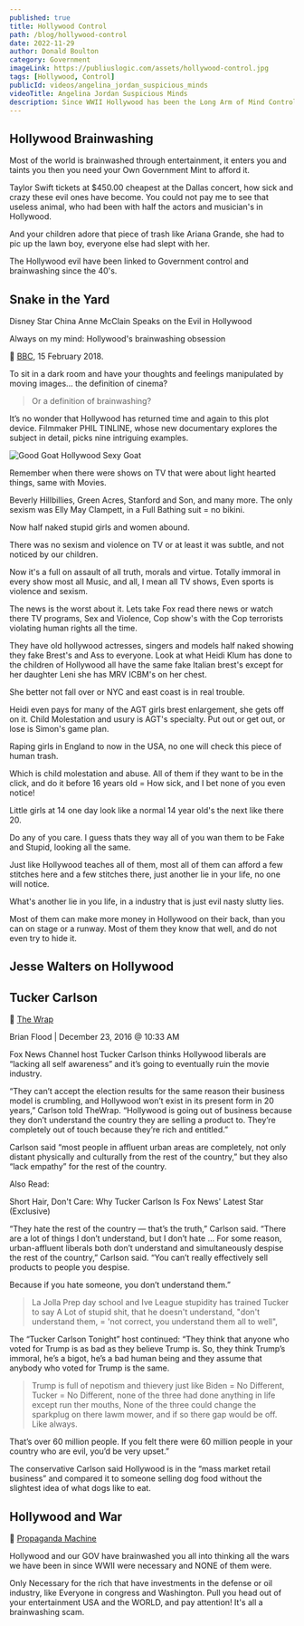 ```yaml
---
published: true
title: Hollywood Control
path: /blog/hollywood-control
date: 2022-11-29
author: Donald Boulton
category: Government
imageLink: https://publiuslogic.com/assets/hollywood-control.jpg
tags: [Hollywood, Control]
publicId: videos/angelina_jordan_suspicious_minds
videoTitle: Angelina Jordan Suspicious Minds
description: Since WWII Hollywood has been the Long Arm of Mind Control over the people of the USA and the World.
---
```


## Hollywood Brainwashing

Most of the world is brainwashed through entertainment, it enters you and taints you then you need your Own Government Mint to afford it.

Taylor Swift tickets at $450.00 cheapest at the Dallas concert, how sick and crazy these evil ones have become. You could not pay me to see that useless animal, who had been with half the actors and musician's in Hollywood.

And your children adore that piece of trash like Ariana Grande, she had to pic up the lawn boy, everyone else had slept with her.

The Hollywood evil have been linked to Government control and brainwashing since the 40's.

## Snake in the Yard

Disney Star China Anne McClain Speaks on the Evil in Hollywood

<YouTube youTubeId="Enmn5DZ3R-o" />

<Section>

Always on my mind: Hollywood's brainwashing obsession

🔗 [BBC](https://www.bbc.co.uk/programmes/articles/25yS5Yr8YJjPRy17pHPYn1D/always-on-my-mind-hollywoods-brainwashing-obsession), 15 February 2018.

To sit in a dark room and have your thoughts and feelings manipulated by moving images... the definition of cinema? 

> Or a definition of brainwashing? 

It’s no wonder that Hollywood has returned time and again to this plot device. Filmmaker PHIL TINLINE, whose new documentary explores the subject in detail, picks nine intriguing examples.

</Section>

<Section>

![Good Goat Hollywood Sexy Goat](../../../static/assets/hollywood-control.jpg)

</Section>

<Section>

Remember when there were shows on TV that were about light hearted things, same with Movies. 
 
Beverly Hillbillies, Green Acres, Stanford and Son, and many more. The only sexism was Elly May Clampett, in a Full Bathing suit = no bikini. 
 
Now half naked stupid girls and women abound.

There was no sexism and violence on TV or at least it was subtle, and not noticed by our children. 
 
</Section>

<Section>

Now it's a full on assault of all truth, morals and virtue. Totally immoral in every show most all Music, and all, I mean all TV shows, Even sports is violence and sexism.

The news is the worst about it. Lets take Fox read there news or watch there TV programs, Sex and Violence, Cop show's with the Cop terrorists violating human rights all the time. 
 
They have old hollywood actresses, singers and models half naked showing they fake Brest's and Ass to everyone. Look at what Heidi Klum has done to the children of Hollywood all have the same fake Italian brest's except for her daughter Leni she has MRV ICBM's on her chest. 
 
She better not fall over or NYC and east coast is in real trouble. 
 
Heidi even pays for many of the AGT girls brest enlargement, she gets off on it. Child Molestation and usury is AGT's specialty. Put out or get out, or lose is Simon's game plan.

Raping girls in England to now in the USA, no one will check this piece of human trash.
 
</Section>

<Section>

Which is child molestation and abuse. All of them if they want to be in the click, and do it before 16 years old = How sick, and I bet none of you even notice!

Little girls at 14 one day look like a normal 14 year old's the next like there 20.
 
Do any of you care. I guess thats they way all of you wan them to be Fake and Stupid, looking all the same. 

</Section>

<CalloutDanger>

Just like Hollywood teaches all of them, most all of them can afford a few stitches here and a few stitches there, just another lie in your life, no one will notice. 
 
What's another lie in you life, in a industry that is just evil nasty slutty lies. 

Most of them can make more money in Hollywood on their back, than you can on stage or a runway. Most of them they know that well, and do not even try to hide it.

</CalloutDanger>

## Jesse Walters on Hollywood

<YouTube youTubeId="YwePSc0VutM" />

## Tucker Carlson

<Section>

🔗 [The Wrap](https://www.thewrap.com/tucker-carlson-fox-news-hollywood-going-out-of-business/)
 
Brian Flood | December 23, 2016 @ 10:33 AM

Fox News Channel host Tucker Carlson thinks Hollywood liberals are “lacking all self awareness” and it’s going to eventually ruin the movie industry.

“They can’t accept the election results for the same reason their business model is crumbling, and Hollywood won’t exist in its present form in 20 years,” Carlson told TheWrap. “Hollywood is going out of business because they don’t understand the country they are selling a product to. They’re completely out of touch because they’re rich and entitled.”

Carlson said “most people in affluent urban areas are completely, not only distant physically and culturally from the rest of the country,” but they also “lack empathy” for the rest of the country.

</Section>

<Section>

Also Read:

Short Hair, Don't Care: Why Tucker Carlson Is Fox News' Latest Star (Exclusive)

“They hate the rest of the country — that’s the truth,” Carlson said. “There are a lot of things I don’t understand, but I don’t hate … For some reason, urban-affluent liberals both don’t understand and simultaneously despise the rest of the country,” Carlson said. “You can’t really effectively sell products to people you despise. 

Because if you hate someone, you don’t understand them.”

> La Jolla Prep day school and Ive League stupidity has trained Tucker to say A Lot of stupid shit, that he doesn't understand, "don't understand them, = 'not correct, you understand them all to well",

The “Tucker Carlson Tonight” host continued: “They think that anyone who voted for Trump is as bad as they believe Trump is. So, they think Trump’s immoral, he’s a bigot, he’s a bad human being and they assume that anybody who voted for Trump is the same. 

> Trump is full of nepotism and thievery just like Biden = No Different, Tucker = No Different, none of the three had done anything in life except run ther mouths, None of the three could change the sparkplug on there lawm mower, and if so there gap would be off. Like always.

That’s over 60 million people. If you felt there were 60 million people in your country who are evil, you’d be very upset.”

The conservative Carlson said Hollywood is in the “mass market retail business” and compared it to someone selling dog food without the slightest idea of what dogs like to eat.

</Section>

## Hollywood and War

<Section>

🔗 [Propaganda Machine](https://www.cbc.ca/radio/ideas/how-hollywood-became-the-unofficial-propaganda-arm-of-the-u-s-military-1.5560575)

Hollywood and our GOV have brainwashed you all into thinking all the wars we have been in since WWII were necessary and NONE of them were. 

Only Necessary for the rich that have investments in the defense or oil industry, like Everyone in congress and Washington. Pull you head out of your entertainment USA and the WORLD, and pay attention! It's all a brainwashing scam.

</Section>

<WavyHr className="mt-1 mb-1 text-fuchsia-600" />
